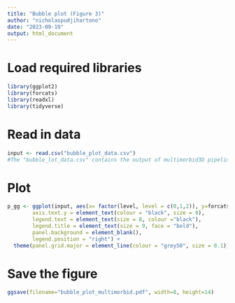 ```yaml
---
title: "Bubble plot (Figure 3)"
author: "nicholaspudjihartono"
date: "2023-09-19"
output: html_document
---
```


# Load required libraries

```r
library(ggplot2)
library(forcats)
library(readxl)
library(tidyverse)

```

# Read in data
```r
input <- read.csv("bubble_plot_data.csv")
#The "bubble_lot_data.csv" contains the output of multimorbid3D pipeline (i.e., significant_enrichment_bootstrap.txt) but we have filtered it by "sim_pval" less than or equal to 0.05. Additionally, we have added an extra column called "group" that separate traits based on their trait groups.

```

# Plot

```r
p_gg <- ggplot(input, aes(x= factor(level, level = c(0,1,2)), y=forcats::fct_inorder(trait) %>% forcats::fct_rev())) + geom_point(aes(size=trait_eqtls, fill=adj_pval, stroke = 0), alpha = 0.75, shape = 21) + scale_size(limits = c(min(1), max(54))) +  labs( x = "", y = "", linewidth = "Number of eQTLs", fill = "Adj p value") + theme(legend.key=element_blank(),axis.ticks = element_blank(), axis.text.x = element_text(colour = "black", size = 8, angle = 90, vjust = 0.3, hjust = 1),
        axis.text.y = element_text(colour = "black", size = 8),
        legend.text = element_text(size = 8, colour ="black"),
        legend.title = element_text(size = 9, face = "bold"),
        panel.background = element_blank(),
        legend.position = "right") + 
  theme(panel.grid.major = element_line(colour = "grey50", size = 0.1))

```


# Save the figure

```r
ggsave(filename="bubble_plot_multimorbid.pdf", width=8, height=14)
```


